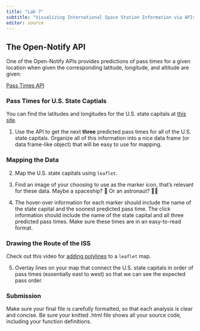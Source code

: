 ```yaml
---
title: "Lab 7"
subtitle: "Visualizing International Space Station Information via APIs"
editor: source
---
```


## The Open-Notify API

One of the Open-Notify APIs provides predictions of pass times for a given location when given the corresponding latitude, longitude, and altitude are given:

[Pass Times API](https://g7vrd.co.uk/public-satellite-pass-rest-api)

### Pass Times for U.S. State Captials

You can find the latitudes and longitudes for the U.S. state capitals at [this site](https://people.sc.fsu.edu/~jburkardt/datasets/states/states.html).

1.  Use the API to get the next **three** predicted pass times for all of the U.S. state capitals. Organize all of this information into a nice data frame (or data frame-like object) that will be easy to use for mapping.

### Mapping the Data

2.  Map the U.S. state capitals using `leaflet`.

3.  Find an image of your choosing to use as the marker icon, that's relevant for these data. Maybe a spaceship? 🚀 Or an astronaut? 🧑‍🚀

4.  The hover-over information for each marker should include the name of the state capital and the soonest predicted pass time. The click information should include the name of the state capital and all three predicted pass times. Make sure these times are in an easy-to-read format.

### Drawing the Route of the ISS

Check out this video for [adding polylines](https://www.youtube.com/watch?v=iKESL0Iwmmw) to a `leaflet` map.

5.  Overlay lines on your map that connect the U.S. state capitals in order of pass times (essentially east to west) so that we can see the expected pass order.

### Submission

Make sure your final file is carefully formatted, so that each analysis is clear and concise. Be sure your knitted .html file shows all your source code, including your function definitions.
